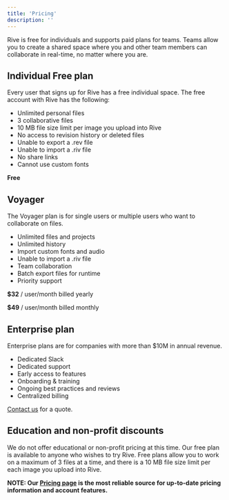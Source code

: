 ```yaml
---
title: 'Pricing'
description: ''
---
```


Rive is free for individuals and supports paid plans for teams. Teams allow you to create a shared space where you and other team members can collaborate in real-time, no matter where you are. 

## Individual Free plan

Every user that signs up for Rive has a free individual space. The free account with Rive has the following:

- Unlimited personal files
- 3 collaborative files
- 10 MB file size limit per image you upload into Rive
- No access to revision history or deleted files
- Unable to export a .rev file
- Unable to import a .riv file
- No share links
- Cannot use custom fonts

**Free**

## Voyager 

The Voyager plan is for single users or multiple users who want to collaborate on files.

- Unlimited files and projects
- Unlimited history
- Import custom fonts and audio
- Unable to import a .riv file
- Team collaboration
- Batch export files for runtime
- Priority support

**$32** / user/month billed yearly

**$49** / user/month billed monthly

## Enterprise plan 

Enterprise plans are for companies with more than $10M in annual revenue.

- Dedicated Slack
- Dedicated support
- Early access to features
- Onboarding & training
- Ongoing best practices and reviews
- Centralized billing

[Contact us](https://rive.app/enterprise) for a quote.

## Education and non-profit discounts 

We do not offer educational or non-profit pricing at this time. Our free plan is available to anyone who wishes to try Rive. Free plans allow you to work on a maximum of 3 files at a time, and there is a 10 MB file size limit per each image you upload into Rive.

**NOTE: Our [Pricing page](https://rive.app/pricing) is the most reliable source for up-to-date pricing information and account features.**